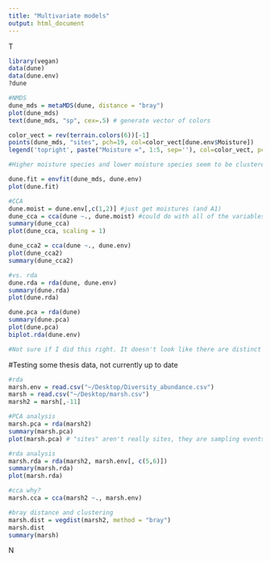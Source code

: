 ```yaml
---
title: "Multivariate models"
output: html_document
---
```


T
```r
library(vegan)
data(dune)
data(dune.env)
?dune

#NMDS
dune_mds = metaMDS(dune, distance = "bray")
plot(dune_mds)
text(dune_mds, "sp", cex=.5) # generate vector of colors

color_vect = rev(terrain.colors(6))[-1]
points(dune_mds, "sites", pch=19, col=color_vect[dune.env$Moisture])
legend('topright', paste("Moisture =", 1:5, sep=''), col=color_vect, pch=19)

#Higher moisture species and lower moisture species seem to be clustered together. It would be nice to make a biplot to see how the moisture gradient shows up on this plot, and to see if there's a relationship (i.e. does the presence of one high moisture species explain the presence of another? not sure if I phrased that correctly).

dune.fit = envfit(dune_mds, dune.env)
plot(dune.fit)

#CCA
dune.moist = dune.env[,c(1,2)] #just get moistures (and A1)
dune_cca = cca(dune ~., dune.moist) #could do with all of the variables but it's messy
summary(dune_cca)
plot(dune_cca, scaling = 1)

dune_cca2 = cca(dune ~., dune.env)
plot(dune_cca2)
summary(dune_cca2)

#vs. rda
dune.rda = rda(dune, dune.env)
summary(dune.rda)
plot(dune.rda)

dune.pca = rda(dune)
summary(dune.pca)
plot(dune.pca)
biplot.rda(dune.env)

#Not sure if I did this right. It doesn't look like there are distinct groups.
```


#Testing some thesis data, not currently up to date
```r
#rda 
marsh.env = read.csv("~/Desktop/Diversity_abundance.csv")
marsh = read.csv("~/Desktop/marsh.csv")
marsh2 = marsh[,-11]

#PCA analysis
marsh.pca = rda(marsh2)
summary(marsh.pca)
plot(marsh.pca) # "sites" aren't really sites, they are sampling events. Not really sure if this works, given that. Why are you even doing a pca??

#rda analysis
marsh.rda = rda(marsh2, marsh.env[, c(5,6)])
summary(marsh.rda)
plot(marsh.rda)

#cca why?
marsh.cca = cca(marsh2 ~., marsh.env)

#bray distance and clustering
marsh.dist = vegdist(marsh2, method = "bray")
marsh.dist
summary(marsh)
```

N
